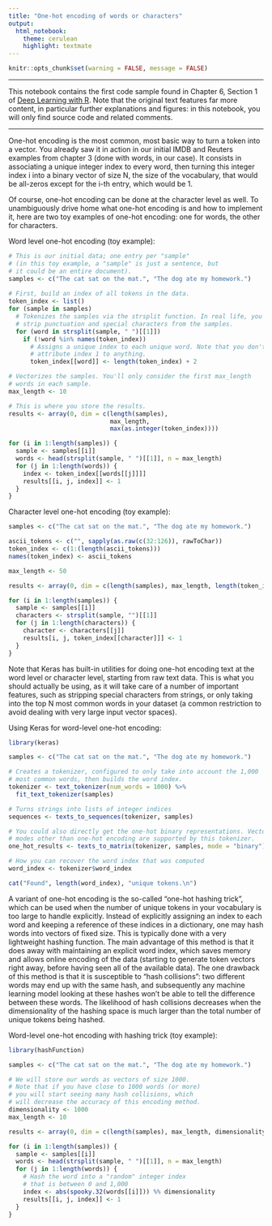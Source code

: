 ```yaml
---
title: "One-hot encoding of words or characters"
output: 
  html_notebook: 
    theme: cerulean
    highlight: textmate
---
```


```r
knitr::opts_chunk$set(warning = FALSE, message = FALSE)
```

***

This notebook contains the first code sample found in Chapter 6, Section 1 of [Deep Learning with R](https://www.manning.com/books/deep-learning-with-r). Note that the original text features far more content, in particular further explanations and figures: in this notebook, you will only find source code and related comments.

***


One-hot encoding is the most common, most basic way to turn a token into a vector. You already saw it in action in our initial IMDB and Reuters examples from chapter 3 (done with words, in our case). It consists in associating a unique integer index to every word, then turning this integer index i into a binary vector of size N, the size of the vocabulary, that would be all-zeros except for the i-th entry, which would be 1.

Of course, one-hot encoding can be done at the character level as well. To unambiguously drive home what one-hot encoding is and how to implement it, here are two toy examples of one-hot encoding: one for words, the other for characters.

Word level one-hot encoding (toy example):

```r
# This is our initial data; one entry per "sample"
# (in this toy example, a "sample" is just a sentence, but
# it could be an entire document).
samples <- c("The cat sat on the mat.", "The dog ate my homework.")
  
# First, build an index of all tokens in the data.
token_index <- list()
for (sample in samples)
  # Tokenizes the samples via the strsplit function. In real life, you'd also
  # strip punctuation and special characters from the samples.
  for (word in strsplit(sample, " ")[[1]])
    if (!word %in% names(token_index))
      # Assigns a unique index to each unique word. Note that you don't
      # attribute index 1 to anything.
      token_index[[word]] <- length(token_index) + 2 

# Vectorizes the samples. You'll only consider the first max_length 
# words in each sample.
max_length <- 10

# This is where you store the results.
results <- array(0, dim = c(length(samples), 
                            max_length, 
                            max(as.integer(token_index))))

for (i in 1:length(samples)) {
  sample <- samples[[i]]
  words <- head(strsplit(sample, " ")[[1]], n = max_length)
  for (j in 1:length(words)) {
    index <- token_index[[words[[j]]]]
    results[[i, j, index]] <- 1
  }
}
```

Character level one-hot encoding (toy example):

```r
samples <- c("The cat sat on the mat.", "The dog ate my homework.")

ascii_tokens <- c("", sapply(as.raw(c(32:126)), rawToChar))
token_index <- c(1:(length(ascii_tokens)))
names(token_index) <- ascii_tokens

max_length <- 50

results <- array(0, dim = c(length(samples), max_length, length(token_index)))

for (i in 1:length(samples)) {
  sample <- samples[[i]]
  characters <- strsplit(sample, "")[[1]]
  for (j in 1:length(characters)) {
    character <- characters[[j]]
    results[i, j, token_index[[character]]] <- 1
  }
}
```

Note that Keras has built-in utilities for doing one-hot encoding text at the word level or character level, starting from raw text data. This is what you should actually be using, as it will take care of a number of important features, such as stripping special characters from strings, or only taking into the top N most common words in your dataset (a common restriction to avoid dealing with very large input vector spaces).

Using Keras for word-level one-hot encoding:

```r
library(keras)

samples <- c("The cat sat on the mat.", "The dog ate my homework.")

# Creates a tokenizer, configured to only take into account the 1,000 
# most common words, then builds the word index.
tokenizer <- text_tokenizer(num_words = 1000) %>%
  fit_text_tokenizer(samples)

# Turns strings into lists of integer indices
sequences <- texts_to_sequences(tokenizer, samples)

# You could also directly get the one-hot binary representations. Vectorization 
# modes other than one-hot encoding are supported by this tokenizer.
one_hot_results <- texts_to_matrix(tokenizer, samples, mode = "binary")

# How you can recover the word index that was computed
word_index <- tokenizer$word_index

cat("Found", length(word_index), "unique tokens.\n")
```

A variant of one-hot encoding is the so-called "one-hot hashing trick", which can be used when the number of unique tokens in your vocabulary is too large to handle explicitly. Instead of explicitly assigning an index to each word and keeping a reference of these indices in a dictionary, one may hash words into vectors of fixed size. This is typically done with a very lightweight hashing function. The main advantage of this method is that it does away with maintaining an explicit word index, which saves memory and allows online encoding of the data (starting to generate token vectors right away, before having seen all of the available data). The one drawback of this method is that it is susceptible to "hash collisions": two different words may end up with the same hash, and subsequently any machine learning model looking at these hashes won't be able to tell the difference between these words. The likelihood of hash collisions decreases when the dimensionality of the hashing space is much larger than the total number of unique tokens being hashed.

Word-level one-hot encoding with hashing trick (toy example):

```r
library(hashFunction)

samples <- c("The cat sat on the mat.", "The dog ate my homework.")

# We will store our words as vectors of size 1000.
# Note that if you have close to 1000 words (or more)
# you will start seeing many hash collisions, which
# will decrease the accuracy of this encoding method.
dimensionality <- 1000
max_length <- 10

results <- array(0, dim = c(length(samples), max_length, dimensionality))

for (i in 1:length(samples)) {
  sample <- samples[[i]]
  words <- head(strsplit(sample, " ")[[1]], n = max_length)
  for (j in 1:length(words)) {
    # Hash the word into a "random" integer index
    # that is between 0 and 1,000
    index <- abs(spooky.32(words[[i]])) %% dimensionality
    results[[i, j, index]] <- 1
  }
}
```


